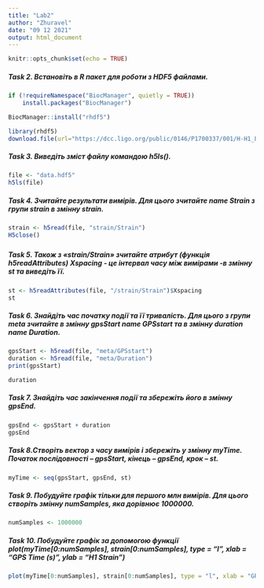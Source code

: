---
title: "Lab2"
author: "Zhuravel"
date: "09 12 2021"
output: html_document
---

```{r setup, include=FALSE}
knitr::opts_chunk$set(echo = TRUE)
```

##### Task 2. Встановіть в R пакет для роботи з HDF5 файлами.
```{r}
if (!requireNamespace("BiocManager", quietly = TRUE))
    install.packages("BiocManager")

BiocManager::install("rhdf5")
```

```{r}
library(rhdf5)
download.file(url="https://dcc.ligo.org/public/0146/P1700337/001/H-H1_LOSC_C00_4_V1-1187006834-4096.hdf5", destfile = "data.hdf5", mode="wb")
```

##### Task 3. Виведіть зміст файлу командою h5ls().
```{r}
file <- "data.hdf5"
h5ls(file)
```

##### Task 4. Зчитайте результати вимірів. Для цього зчитайте name Strain з групи strain в змінну strain.
```{r}
strain <- h5read(file, "strain/Strain")
H5close()
```

##### 


##### Task 5. Також з «strain/Strain» зчитайте атрибут (функція h5readAttributes) Xspacing - це інтервал часу між вимірами -в змінну st та виведіть її. 
```{r}
st <- h5readAttributes(file, "/strain/Strain")$Xspacing
st
```
##### Task 6. Знайдіть час початку події та її тривалість. Для цього з групи meta зчитайте в змінну gpsStart name GPSstart та в змінну duration name Duration.
```{r}
gpsStart <- h5read(file, "meta/GPSstart")
duration <- h5read(file, "meta/Duration")
print(gpsStart)
```
```{r}
duration
```
##### Task 7. Знайдіть час закінчення події та збережіть його в змінну gpsEnd.
```{r}
gpsEnd <- gpsStart + duration
gpsEnd
```
##### Task 8.Створіть вектор з часу вимірів і збережіть у змінну myTime. Початок послідовності – gpsStart, кінець – gpsEnd, крок – st.
```{r}
myTime <- seq(gpsStart, gpsEnd, st)
```
##### Task 9. Побудуйте графік тільки для першого млн вимірів. Для цього створіть змінну numSamples, яка дорівнює 1000000.
```{r}
numSamples <- 1000000
```
##### Task 10. Побудуйте графік за допомогою функції plot(myTime[0:numSamples], strain[0:numSamples], type = "l", xlab = "GPS Time (s)", ylab = "H1 Strain")
```{r}
plot(myTime[0:numSamples], strain[0:numSamples], type = "l", xlab = "GPS Time (s)", ylab = "H1 Strain")
```


